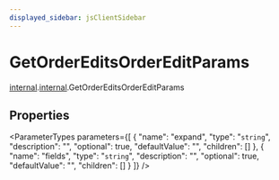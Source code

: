 ```yaml
---
displayed_sidebar: jsClientSidebar
---
```



# GetOrderEditsOrderEditParams

[internal](../../admin_discounts/modules/admin_discounts.internal.mdx).[internal](../modules/admin_discounts.internal.internal.mdx).GetOrderEditsOrderEditParams

## Properties

<ParameterTypes parameters={[
  {
    "name": "expand",
    "type": "`string`",
    "description": "",
    "optional": true,
    "defaultValue": "",
    "children": []
  },
  {
    "name": "fields",
    "type": "`string`",
    "description": "",
    "optional": true,
    "defaultValue": "",
    "children": []
  }
]} />
